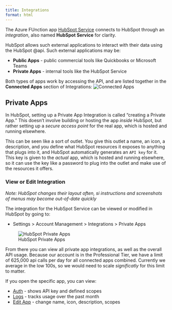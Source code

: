 ```yaml
---
title: Integrations
format: html
---
```


The Azure FUnction app [HubSpot Service](../azure/hubspot-service/hubspot-service.html) connects to HubSpot through an *integration*, also named **HubSpot Service** for clarity.

HubSpot allows such external applications to interact with their data using the HubSpot @api.  Such external applications may be:

- **Public Apps** - public commercial tools like Quickbooks or Microsoft Teams
- **Private Apps** - internal tools like the HubSpot Service

Both types of apps work by accessing the API, and are listed together in the **Connected Apps** section of Integrations:
![Connected Apps](images/hubspot-connected-apps.jpg)

## Private Apps

In HubSpot, setting up a Private App Integration is called "creating a Private App."  This doesn't involve building or hosting the app *inside* HubSpot, but rather setting up a *secure access point* for the real app, which is hosted and running elsewhere.

This can be seen like a sort of outlet.  You give this outlet a name, an icon, a description, and you define what HubSpot resources it exposes to anything that plugs into it, and HubSpot automatically generates an `API key` for it.  This key is given to the *actual* app, which is hosted and running elsewhere, so it can use the key like a password to plug into the outlet and make use of the resources it offers.

### View or Edit Integration
*Note: HubSpot changes their layout often, si instructions and screenshots of menus may become out-of-date quickly*

The integration for the HubSpot Service can be viewed or modified in HubSpot by going to:

- Settings > Account Management > Integrations > Private Apps

![HubSpot Private Apps](images/hubspot-private-apps.jpg)

From there you can view all private app integrations, as well as the overall API usage.  Because our account is in the Professional Tier, we have a limit of 625,000 api calls per day for all connected apps combined.  Currently we average in the low 100s, so we would need to scale *significatly* for this limit to matter.

If you open the specific app, you can view:

- [Auth](auth-tab.html) - shows API key and defined scopes
- [Logs](logs-tab.html) - tracks usage over the past month
- [Edit App](edit-app.html) - change name, icon, description, scopes






